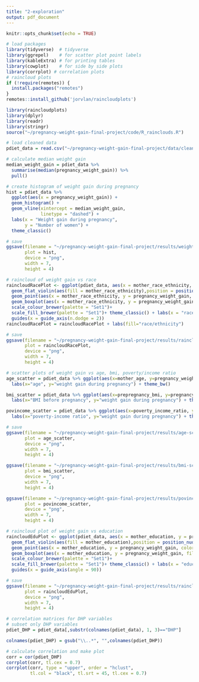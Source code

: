 ```yaml
---
title: "2-exploration"
output: pdf_document
---
```


```r
knitr::opts_chunk$set(echo = TRUE)
```

```r
# load packages
library(tidyverse)  # tidyverse
library(ggrepel)    # for scatter plot point labels
library(kableExtra) # for printing tables
library(cowplot)    # for side by side plots
library(corrplot) # correlation plots
# raincloud plots
if (!require(remotes)) {
  install.packages("remotes")
}
remotes::install_github('jorvlan/raincloudplots')

library(raincloudplots)
library(dplyr)
library(readr)
library(stringr)
source("~/pregnancy-weight-gain-final-project/code/R_rainclouds.R")
```

```r
# load cleaned data
pdiet_data = read.csv("~/pregnancy-weight-gain-final-project/data/clean/pregnancy_data.csv")
```

```r
# calculate median weight gain
median_weight_gain = pdiet_data %>%
  summarise(median(pregnancy_weight_gain)) %>%
  pull()

# create histogram of weight gain during pregnancy
hist = pdiet_data %>%
  ggplot(aes(x = pregnancy_weight_gain)) + 
  geom_histogram() +
  geom_vline(xintercept = median_weight_gain,
             linetype = "dashed") +
  labs(x = "Weight gain during pregnancy", 
       y = "Number of women") +
  theme_classic()

# save
ggsave(filename = "~/pregnancy-weight-gain-final-project/results/weight-gain-hist.png", 
       plot = hist, 
       device = "png", 
       width = 7, 
       height = 4)

```

```r
# raincloud of weight gain vs race
raincloudRacePlot <- ggplot(pdiet_data, aes(x = mother_race_ethnicity, y = pregnancy_weight_gain, fill = mother_race_ethnicity)) +
  geom_flat_violin(aes(fill = mother_race_ethnicity),position = position_nudge(x = .2, y = 0), adjust = 1.5, trim = FALSE, alpha = .5, colour = NA)+
  geom_point(aes(x = mother_race_ethnicity, y = pregnancy_weight_gain, color = mother_race_ethnicity),position = position_jitter(width = .15, height = 0), size = 1, shape = 20)+
  geom_boxplot(aes(x = mother_race_ethnicity, y = pregnancy_weight_gain, fill = mother_race_ethnicity),outlier.shape = NA, alpha = .5, width = .1, colour = "black")+
  scale_colour_brewer(palette = "Set1")+
  scale_fill_brewer(palette = "Set1")+ theme_classic() + labs(x = "race/ethnicity", y = "weight gain during pregnancy") + 
  guides(x = guide_axis(n.dodge = 2))
raincloudRacePlot = raincloudRacePlot + labs(fill="race/ethnicity")

# save
ggsave(filename = "~/pregnancy-weight-gain-final-project/results/raincloud-race.png", 
       plot = raincloudRacePlot, 
       device = "png", 
       width = 7, 
       height = 4)
```

```r
# scatter plots of weight gain vs age, bmi, poverty/income ratio
age_scatter = pdiet_data %>% ggplot(aes(x=mother_age, y=pregnancy_weight_gain)) + geom_point() +
  labs(x="age", y="weight gain during pregnancy") + theme_bw()

bmi_scatter = pdiet_data %>% ggplot(aes(x=prepregnancy_bmi, y=pregnancy_weight_gain)) + geom_point() +
  labs(x="BMI before pregnancy", y="weight gain during pregnancy") + theme_bw()

povincome_scatter = pdiet_data %>% ggplot(aes(x=poverty_income_ratio, y=pregnancy_weight_gain)) + geom_point() +
  labs(x="poverty-income ratio", y="weight gain during pregnancy") + theme_bw()

# save
ggsave(filename = "~/pregnancy-weight-gain-final-project/results/age-scatter.png", 
       plot = age_scatter, 
       device = "png", 
       width = 7, 
       height = 4)

ggsave(filename = "~/pregnancy-weight-gain-final-project/results/bmi-scatter.png", 
       plot = bmi_scatter, 
       device = "png", 
       width = 7, 
       height = 4)

ggsave(filename = "~/pregnancy-weight-gain-final-project/results/povincome-scatter.png", 
       plot = povincome_scatter, 
       device = "png", 
       width = 7, 
       height = 4)
```

```r
# raincloud plot of weight gain vs education
raincloudEduPlot <- ggplot(pdiet_data, aes(x = mother_education, y = pregnancy_weight_gain, fill = mother_education)) +
  geom_flat_violin(aes(fill = mother_education),position = position_nudge(x = .2, y = 0), adjust = 1.5, trim = FALSE, alpha = .5, colour = NA)+
  geom_point(aes(x = mother_education, y = pregnancy_weight_gain, color = mother_education),position = position_jitter(width = .15, height = 0), size = 1, shape = 20)+
  geom_boxplot(aes(x = mother_education, y = pregnancy_weight_gain, fill = mother_education),outlier.shape = NA, alpha = .5, width = .1, colour = "black")+
  scale_colour_brewer(palette = "Set1")+
  scale_fill_brewer(palette = "Set1")+ theme_classic() + labs(x = "education level", y = "weight gain during pregnancy") +
  guides(x = guide_axis(angle = 90))

# save
ggsave(filename = "~/pregnancy-weight-gain-final-project/results/raincloud-education.png", 
       plot = raincloudEduPlot, 
       device = "png", 
       width = 7, 
       height = 4)

```

```r
# correlation matrices for DHP variables
# subset only DHP variables
pdiet_DHP = pdiet_data[,substr(colnames(pdiet_data), 1, 3)=="DHP"]

colnames(pdiet_DHP) = gsub("\\..*", "",colnames(pdiet_DHP))

# calculate correlation and make plot
corr = cor(pdiet_DHP)
corrplot(corr, tl.cex = 0.7)
corrplot(corr, type = "upper", order = "hclust", 
         tl.col = "black", tl.srt = 45, tl.cex = 0.7)
```